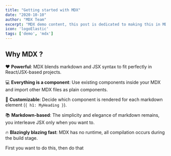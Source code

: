 ```yaml
---
title: "Getting started with MDX"
date: "2020-10-10"
author: "MDX Team"
excerpt: "MDX demo content, this post is dedicated to making this in MDX for simplicity and flexibility."
icon: 'logoElastic'
tags: ['demo', 'mdx']
---
```


## Why MDX ?

❤️ **Powerful**: MDX blends markdown and JSX syntax to fit perfectly in
React/JSX-based projects.

💻 **Everything is a component**: Use existing components inside your
MDX and import other MDX files as plain components.

🔧 **Customizable**: Decide which component is rendered for each markdown
element (`{ h1: MyHeading }`).

📚 **Markdown-based**: The simplicity and elegance of markdown remains,
you interleave JSX only when you want to.

🔥 **Blazingly blazing fast**: MDX has no runtime, all compilation occurs
during the build stage.

<DocCallOut title='Here we go' color='primary' />

<DocSummary title='First component'>First you want to do this, then do that</DocSummary>
